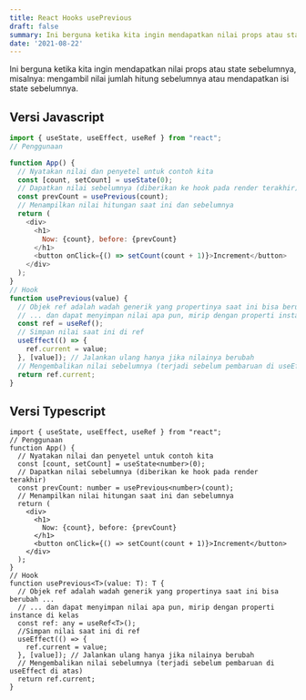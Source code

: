 ```yaml
---
title: React Hooks usePrevious
draft: false
summary: Ini berguna ketika kita ingin mendapatkan nilai props atau state sebelumnya.
date: '2021-08-22'
---
```


Ini berguna ketika kita ingin mendapatkan nilai props atau state sebelumnya, misalnya: mengambil nilai jumlah hitung sebelumnya atau mendapatkan isi state sebelumnya.

## Versi Javascript

```js:usePrevious.js showLineNumbers {8}
import { useState, useEffect, useRef } from "react";
// Penggunaan

function App() {
  // Nyatakan nilai dan penyetel untuk contoh kita
  const [count, setCount] = useState(0);
  // Dapatkan nilai sebelumnya (diberikan ke hook pada render terakhir)
  const prevCount = usePrevious(count);
  // Menampilkan nilai hitungan saat ini dan sebelumnya
  return (
    <div>
      <h1>
        Now: {count}, before: {prevCount}
      </h1>
      <button onClick={() => setCount(count + 1)}>Increment</button>
    </div>
  );
}
// Hook
function usePrevious(value) {
  // Objek ref adalah wadah generik yang propertinya saat ini bisa berubah ...
  // ... dan dapat menyimpan nilai apa pun, mirip dengan properti instance di kelas
  const ref = useRef();
  // Simpan nilai saat ini di ref
  useEffect(() => {
    ref.current = value;
  }, [value]); // Jalankan ulang hanya jika nilainya berubah
  // Mengembalikan nilai sebelumnya (terjadi sebelum pembaruan di useEffect di atas)
  return ref.current;
}
```

## Versi Typescript

```ts:usePrevious.tsx showLineNumbers {7}
import { useState, useEffect, useRef } from "react";
// Penggunaan
function App() {
  // Nyatakan nilai dan penyetel untuk contoh kita
  const [count, setCount] = useState<number>(0);
  // Dapatkan nilai sebelumnya (diberikan ke hook pada render terakhir)
  const prevCount: number = usePrevious<number>(count);
  // Menampilkan nilai hitungan saat ini dan sebelumnya
  return (
    <div>
      <h1>
        Now: {count}, before: {prevCount}
      </h1>
      <button onClick={() => setCount(count + 1)}>Increment</button>
    </div>
  );
}
// Hook
function usePrevious<T>(value: T): T {
  // Objek ref adalah wadah generik yang propertinya saat ini bisa berubah ...
  // ... dan dapat menyimpan nilai apa pun, mirip dengan properti instance di kelas
  const ref: any = useRef<T>();
  //Simpan nilai saat ini di ref
  useEffect(() => {
    ref.current = value;
  }, [value]); // Jalankan ulang hanya jika nilainya berubah
  // Mengembalikan nilai sebelumnya (terjadi sebelum pembaruan di useEffect di atas)
  return ref.current;
}
```
